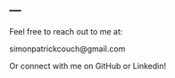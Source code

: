 ---
---

<link rel="stylesheet" href="styles.css" type="text/css">

Feel free to reach out to me at: <br>

simonpatrickcouch@gmail.com <br>

Or connect with me on GitHub or Linkedin!